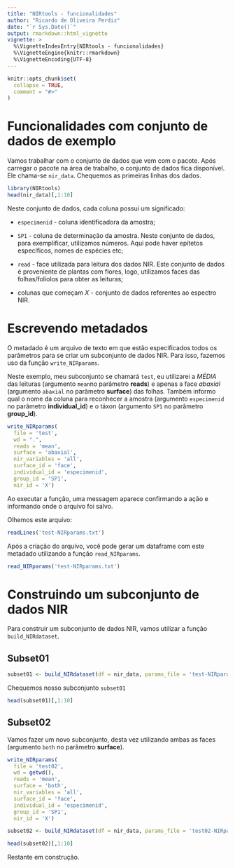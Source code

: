 ```yaml
---
title: "NIRtools - funcionalidades"
author: "Ricardo de Oliveira Perdiz"
date: "`r Sys.Date()`"
output: rmarkdown::html_vignette
vignette: >
  %\VignetteIndexEntry{NIRtools - funcionalidades}
  %\VignetteEngine{knitr::rmarkdown}
  %\VignetteEncoding{UTF-8}
---
```


```r
knitr::opts_chunk$set(
  collapse = TRUE,
  comment = "#>"
)
```

# Funcionalidades com conjunto de dados de exemplo

Vamos trabalhar com o conjunto de dados que vem com o pacote. Após carregar o pacote na área de trabalho, o conjunto de dados fica disponível. Ele chama-se `nir_data`. Chequemos as primeiras linhas dos dados.

```r
library(NIRtools)
head(nir_data)[,1:10]
```

Neste conjunto de dados, cada coluna possui um significado:

* `especimenid` - coluna identificadora da amostra;

* `SP1` - coluna de determinação da amostra. Neste conjunto de dados, para exemplificar, utilizamos números. Aqui pode haver epítetos específicos, nomes de espécies etc;

* `read`  - face utilizada para leitura dos dados NIR. Este conjunto de dados é proveniente de plantas com flores, logo, utilizamos faces das folhas/folíolos para obter as leituras;

* colunas que começam _X_ - conjunto de dados referentes ao espectro NIR.

# Escrevendo metadados

O metadado é um arquivo de texto em que estão especificados todos os parâmetros para se criar um subconjunto de dados NIR. Para isso, fazemos uso da função `write_NIRparams`.

Neste exemplo, meu subconjunto se chamará `test`, eu utilizarei a *MÉDIA* das leituras (argumento `mean`no parâmetro **reads**) e apenas a face *abaxial* (argumento `abaxial` no parâmetro **surface**) das folhas. Também informo qual o nome da coluna para reconhecer a amostra (argumento `especimenid` no parâmetro **individual_id**) e o táxon (argumento `SP1` no parâmetro **group_id**).

```r
write_NIRparams(
  file = 'test',
  wd = ".",
  reads = 'mean',
  surface = 'abaxial',
  nir_variables = 'all',
  surface_id = 'face',
  individual_id = 'especimenid',
  group_id = 'SP1',
  nir_id = 'X')
```

Ao executar a função, uma messagem aparece confirmando a ação e informando onde o arquivo foi salvo.

Olhemos este arquivo:

```r
readLines('test-NIRparams.txt')
```

Após a criação do arquivo, você pode gerar um dataframe com este metadado utilizando a função `read_NIRparams`.

```r
read_NIRparams('test-NIRparams.txt')
```


# Construindo um subconjunto de dados NIR

Para construir um subconjunto de dados NIR, vamos utilizar a função `build_NIRdataset`.

## Subset01

```r
subset01 <- build_NIRdataset(df = nir_data, params_file = 'test-NIRparams.txt')
```

Chequemos nosso subconjunto `subset01`

```r
head(subset01)[,1:10]
```
## Subset02

Vamos fazer um novo subconjunto, desta vez utilizando ambas as faces (argumento `both` no parâmetro **surface**).

```r
write_NIRparams(
  file = 'test02',
  wd = getwd(),
  reads = 'mean',
  surface = 'both',
  nir_variables = 'all',
  surface_id = 'face',
  individual_id = 'especimenid',
  group_id = 'SP1',
  nir_id = 'X')
```

```r
subset02 <- build_NIRdataset(df = nir_data, params_file = 'test02-NIRparams.txt')
```

```r
head(subset02)[,1:10]
```


Restante em construção.